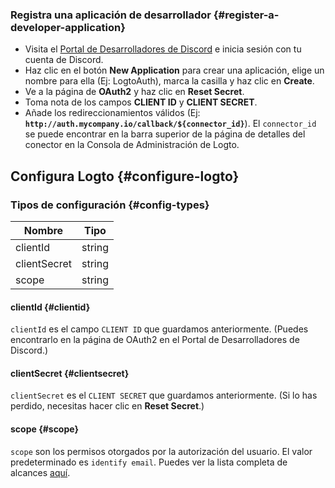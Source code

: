 ### Registra una aplicación de desarrollador \{#register-a-developer-application}

- Visita el [Portal de Desarrolladores de Discord](https://discord.com/developers/applications) e inicia sesión con tu cuenta de Discord.
- Haz clic en el botón **New Application** para crear una aplicación, elige un nombre para ella (Ej: LogtoAuth), marca la casilla y haz clic en **Create**.
- Ve a la página de **OAuth2** y haz clic en **Reset Secret**.
- Toma nota de los campos **CLIENT ID** y **CLIENT SECRET**.
- Añade los redireccionamientos válidos (Ej: **`http://auth.mycompany.io/callback/${connector_id}`**). El `connector_id` se puede encontrar en la barra superior de la página de detalles del conector en la Consola de Administración de Logto.

## Configura Logto \{#configure-logto}

### Tipos de configuración \{#config-types}

| Nombre       | Tipo   |
| ------------ | ------ |
| clientId     | string |
| clientSecret | string |
| scope        | string |

#### clientId \{#clientid}

`clientId` es el campo `CLIENT ID` que guardamos anteriormente.
(Puedes encontrarlo en la página de OAuth2 en el Portal de Desarrolladores de Discord.)

#### clientSecret \{#clientsecret}

`clientSecret` es el `CLIENT SECRET` que guardamos anteriormente.
(Si lo has perdido, necesitas hacer clic en **Reset Secret**.)

#### scope \{#scope}

`scope` son los permisos otorgados por la autorización del usuario. El valor predeterminado es `identify email`.
Puedes ver la lista completa de alcances [aquí](https://discord.com/developers/docs/topics/oauth2#shared-resources-oauth2-scopes).
